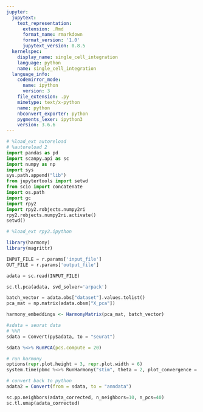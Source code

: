 ```yaml
---
jupyter:
  jupytext:
    text_representation:
      extension: .Rmd
      format_name: rmarkdown
      format_version: '1.0'
      jupytext_version: 0.8.5
  kernelspec:
    display_name: single_cell_integration
    language: python
    name: single_cell_integration
  language_info:
    codemirror_mode:
      name: ipython
      version: 3
    file_extension: .py
    mimetype: text/x-python
    name: python
    nbconvert_exporter: python
    pygments_lexer: ipython3
    version: 3.6.6
---
```


```python
# %load_ext autoreload
# %autoreload 2
import pandas as pd
import scanpy.api as sc
import numpy as np
import sys
sys.path.append("lib")
from jupytertools import setwd
from scio import concatenate
import os.path
import gc
import rpy2
import rpy2.robjects.numpy2ri
rpy2.robjects.numpy2ri.activate()
setwd()
```

```python
# %load_ext rpy2.ipython
```

```r
library(harmony)
library(magrittr)
```

```python
INPUT_FILE = r.params['input_file']
OUT_FILE = r.params['output_file'] 
```

```python
adata = sc.read(INPUT_FILE)
```

```python
sc.tl.pca(adata, svd_solver='arpack')
```

```python
batch_vector = adata.obs["dataset"].values.tolist()
pca_mat = np.matrix(adata.obsm["X_pca"])
```

```r
harmony_embeddings <- HarmonyMatrix(pca_mat, batch_vector)
```

```python
#sdata = seurat data
# %%R
sdata = Convert(py$adata, to = "seurat")
```

```r
sdata %<>% RunPCA(pcs.compute = 20)
```

```python
# run harmony
options(repr.plot.height = 3, repr.plot.width = 6)
system.time(pbmc %<>% RunHarmony("stim", theta = 2, plot_convergence = TRUE, nclust = 50, max.iter.cluster = 100))
```

```r
# convert back to python
adata2 = Convert(from = sdata, to = "anndata")
```

```python
sc.pp.neighbors(adata_corrected, n_neighbors=10, n_pcs=40)
sc.tl.umap(adata_corrected)
```
